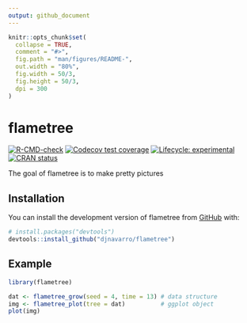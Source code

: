 ```yaml
---
output: github_document
---
```


<!-- README.md is generated from README.Rmd. Please edit that file -->

```r
knitr::opts_chunk$set(
  collapse = TRUE,
  comment = "#>",
  fig.path = "man/figures/README-",
  out.width = "80%",
  fig.width = 50/3, 
  fig.height = 50/3,  
  dpi = 300
)
```

# flametree

<!-- badges: start -->
[![R-CMD-check](https://github.com/djnavarro/flametree/workflows/R-CMD-check/badge.svg)](https://github.com/djnavarro/flametree/actions)
[![Codecov test coverage](https://codecov.io/gh/djnavarro/flametree/branch/master/graph/badge.svg)](https://codecov.io/gh/djnavarro/flametree?branch=master)
[![Lifecycle: experimental](https://img.shields.io/badge/lifecycle-experimental-orange.svg)](https://lifecycle.r-lib.org/articles/stages.html#experimental)
[![CRAN status](https://www.r-pkg.org/badges/version/flametree)](https://CRAN.R-project.org/package=flametree)
<!-- badges: end -->

The goal of flametree is to make pretty pictures

## Installation

You can install the development version of flametree from [GitHub](https://github.com/) with:

``` r
# install.packages("devtools")
devtools::install_github("djnavarro/flametree")
```
## Example

```r
library(flametree)

dat <- flametree_grow(seed = 4, time = 13) # data structure
img <- flametree_plot(tree = dat)          # ggplot object
plot(img)
```

